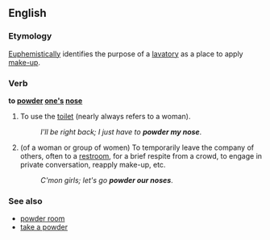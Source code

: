 ==English==

===Etymology===
[[euphemism|Euphemistically]] identifies the purpose of a [[lavatory]] as a place to apply [[makeup|make-up]].

===Verb===
'''to [[powder]] [[one's]] [[nose]]''' 

# {{context|euphemistic}} To use the [[toilet]] (nearly always refers to a woman).
#: ''I'll be right back; I just have to '''powder my nose'''''.
# (of a woman or group of women) To temporarily leave the company of others, often to a [[restroom]], for a brief respite from a crowd, to engage in private conversation, reapply make-up, etc.
#: ''C'mon girls; let's go '''powder our noses'''''.

===See also===
* [[powder room]]
* [[take a powder]]